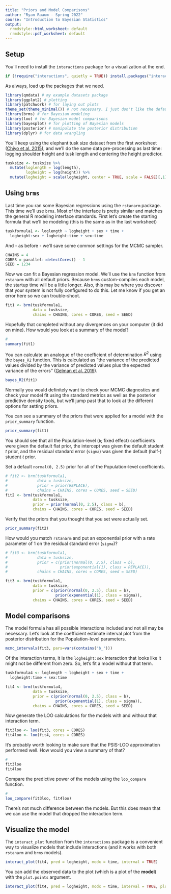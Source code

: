 ```yaml
---
title: "Priors and Model Comparisons"
author: "Ryan Raaum - Spring 2022"
course: "Introduction to Bayesian Statistics"
output:
  rrmdstyle::html_worksheet: default
  rrmdstyle::pdf_worksheet: default
---
```


## Setup 

You'll need to install the `interactions` package for a visualization at the end.

```r
if (!require("interactions", quietly = TRUE)) install.packages("interactions")
```

As always, load up the packages that we need.

```r
library(qmdata) # my example datasets package
library(ggplot2) # plotting
library(patchwork) # for laying out plots
theme_set(theme_minimal()) # not necessary, I just don't like the default ggplot theme
library(brms) # for Bayesian modeling
library(loo) # for Bayesian model comparisons
library(bayesplot) # for plotting of Bayesian models
library(posterior) # manipulate the posterior distribution
library(dplyr) # for data wrangling
```

You'll keep using the elephant tusk size dataset from the first worksheet ([Chiyo et al. 2015](https://doi.org/10.1002/ece3.1769)), and we'll do the same data pre-processing as last time: logging shoulder height and tusk length and centering the height predictor.

```r
tusksize <- tusksize %>% 
  mutate(loglength = log(length),
         logheight = log(height)) %>% 
  mutate(logheight = scale(logheight, center = TRUE, scale = FALSE)[,1])
```

## Using `brms`

Last time you ran some Bayesian regressions using the `rstanarm` package. This time we'll use `brms`. Most of the interface is pretty similar and matches the general R modeling interface standards. First let's create the starting formula that we'll be modeling (this is the same as in the last worksheet)

```r
tuskformula1 <- loglength ~ logheight + sex + time +
  logheight:sex + logheight:time + sex:time
```

And - as before - we'll save some common settings for the MCMC sampler. 

```r
CHAINS = 4
CORES = parallel::detectCores() - 1
SEED = 1234
```

Now we can fit a Bayesian regression model. We'll use the `brm` function from `rstanarm` with all default priors. Because `brms` custom-compiles each model, the startup time will be a little longer. Also, this may be where you discover that your system is not fully configured to do this. Let me know if you get an error here so we can trouble-shoot.

```r
fit1 <- brm(tuskformula1,
            data = tusksize,
            chains = CHAINS, cores = CORES, seed = SEED)
```

Hopefully that completed without any divergences on your computer (it did on mine). How would you look at a summary of the model?

```r
#
summary(fit1)
```

You can calculate an analogue of the coefficient of determination $R^2$ using the `bayes_R2` function. This is calculated as "the variance of the predicted values divided by the variance of predicted values plus the expected variance of the errors" ([Gelman et al. 2019](https://doi.org/10.1080/00031305.2018.1549100)). 

```r
bayes_R2(fit1)
```

Normally you would definitely want to check your MCMC diagnostics and check your model fit using the standard metrics as well as the posterior predictive density tools, but we'll jump past that to look at the different options for setting priors.

You can see a summary of the priors that were applied for a model with the `prior_summary` function.

```r
prior_summary(fit1)
```

You should see that all the Population-level (`b`; fixed effect) coefficients were given the default flat prior, the intercept was given the default student *t* prior, and the residual standard error (`sigma`) was given the default (half-) student *t* prior.

Set a default `normal(0, 2.5)` prior for all of the Population-level coefficients.

```r
# fit2 <- brm(tuskformula1,
#             data = tusksize,
#             prior = prior(REPLACE),
#             chains = CHAINS, cores = CORES, seed = SEED)
fit2 <- brm(tuskformula1,
            data = tusksize,
            prior = prior(normal(0, 2.5), class = b),
            chains = CHAINS, cores = CORES, seed = SEED)
```

Verify that the priors that you thought that you set were actually set.

```r
prior_summary(fit2)
```

How would you match `rstanarm` and put an exponential prior with a rate parameter of 1 on the residual standard error (`sigma`)?

```r
# fit3 <- brm(tuskformula1,
#             data = tusksize,
#             prior = c(prior(normal(0, 2.5), class = b),
#                       prior(exponential(1), class = REPLACE)),
#             chains = CHAINS, cores = CORES, seed = SEED)

fit3 <- brm(tuskformula1,
            data = tusksize,
            prior = c(prior(normal(0, 2.5), class = b),
                      prior(exponential(1), class = sigma)),
            chains = CHAINS, cores = CORES, seed = SEED)
```

## Model comparisons

The model formula has all possible interactions included and not all may be necessary. Let's look at the coefficient estimate interval plot from the posterior distribution for the Population-level parameters.

```r
mcmc_intervals(fit3, pars=vars(contains("b_")))
```

Of the interaction terms, it is the `logheight:sex` interaction that looks like it might not be different from zero. So, let's fit a model without that term.

```r
tuskformula4 <- loglength ~ logheight + sex + time +
  logheight:time + sex:time

fit4 <- brm(tuskformula4,
            data = tusksize,
            prior = c(prior(normal(0, 2.5), class = b),
                      prior(exponential(1), class = sigma)),
            chains = CHAINS, cores = CORES, seed = SEED)
```

Now generate the LOO calculations for the models with and without that interaction term.

```r
fit3loo <- loo(fit3, cores = CORES)
fit4loo <- loo(fit4, cores = CORES)
```

It's probably worth looking to make sure that the PSIS-LOO approximation performed well. How would you view a summary of that?

```r
#
fit3loo
fit4loo
```

Compare the predictive power of the models using the `loo_compare` function.

```r
#
loo_compare(fit3loo, fit4loo)
```

There's not much difference between the models. But this does mean that we can use the model that dropped the interaction term.

## Visualize the model

The `interact_plot` function from the `interactions` package is a convenient way to visualize models that include interactions (and it works with both `rstanarm` and `brms` models).

```r
interact_plot(fit4, pred = logheight, modx = time, interval = TRUE)
```

You can add the observed data to the plot (which is a plot of the **model**) with the `plot.points` argument.

```r
interact_plot(fit4, pred = logheight, modx = time, interval = TRUE, plot.points = TRUE)
```

